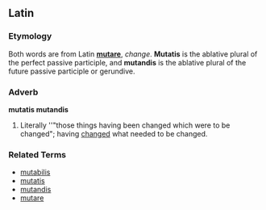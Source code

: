 ==Latin==
===Etymology===
Both words are from Latin '''[[mutare]]''', ''change''.  '''Mutatis''' is the ablative plural of the perfect passive participle, and '''mutandis''' is the ablative plural of the future passive participle or gerundive.

===Adverb===
{{wikipedia}}
'''mutatis mutandis'''

# Literally ''"those things having been changed which were to be changed"; having [[change]]d what needed to be changed.

===Related Terms===
*[[mutabilis]]
*[[mutatis]]
*[[mutandis]]
*[[mutare]]